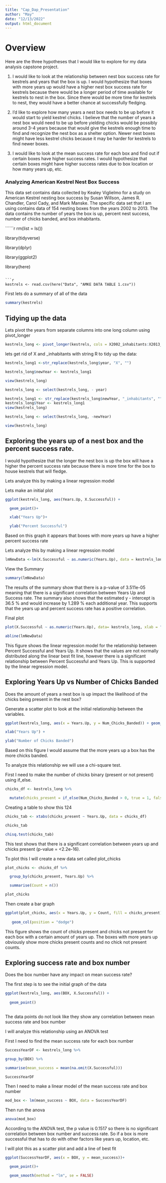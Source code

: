 ```yaml
---
title: "Cap_Dap_Presentation"
author: "May"
date: "12/13/2022"
output: html_document
---
```



# Overview

Here are the three hypotheses that I would like to explore for my data analysis capstone project.

1. I would like to look at the relationship between nest box success rate for kestrels and years that the box is up. I would hypothesize that boxes with more years up would have a higher nest box success rate for kestrels because there would be a longer period of time available for kestrels to nest in the box. Since there would be more time for kestrels to nest, they would have a better chance at successfully fledging. 

 
2. I'd like to explore how many years a nest box needs to be up before it would start to yield kestrel chicks. I believe that the number of years a nest box would need to be up before yielding chicks would be possibly around 3-4 years because that would give the kestrels enough time to find and recognize the nest box as a shelter option. Newer nest boxes might have less kestrel chicks because it may be harder for kestrels to find newer boxes. 

3. I would like to look at the mean success rate for each box and find out if certain boxes have higher success rates. I would hypothesize that certain boxes might have higher success rates due to box location or how many years up, etc. 

### Analyzing American Kestrel Nest Box Success

This data set contains data collected by Kealey Viglielmo for a study on American Kestrel nesting box success by Susan Willson, James R. Chandler, Carol Cady, and Mark Manske. The specific data set that I am using contains data of 154 nesting boxes from the years 2002 to 2013. The data contains the number of years the box is up, percent nest success, number of chicks banded, and box inhabitants. 

 
``````r
rm(list = ls())

library(tidyverse)

library(dplyr)

library(ggplot2)

library(here)

```

```r
kestrels <- read.csv(here("Data", "AMKE DATA TABLE 1.csv"))

```

First lets do a summary of all of the data 

```r
summary(kestrels)
```

## Tidying up the data

Lets pivot the years from separate columns into one long column using pivot_longer

```r
kestrels_long <- pivot_longer(kestrels, cols = X2002_inhabitants:X2013_inhabitants, names_to = "year", values_to = "inhabitants")

```

lets get rid of X and _inhabitants with string R to tidy up the data:

 
```r

 
kestrels_long1 <-str_replace(kestrels_long$year, "X", "")

kestrels_long$newYear <- kestrels_long1

view(kestrels_long)

```
 
```r
kestrels_long <- select(kestrels_long, - year)
```

```r
kestrels_long1 <- str_replace(kestrels_long$newYear, "_inhabitants", "")
kestrels_long$Year <- kestrels_long1
view(kestrels_long)
```

 
```r

kestrels_long <- select(kestrels_long, -newYear)

view(kestrels_long)

```

## Exploring the years up of a nest box and the percent success rate.

I would hypothesize that the longer the nest box is up the box will have a higher the percent success rate because there is more time for the box to house kestrels that will fledge.

Lets analyze this by making a linear regression model

Lets make an initial plot

```r

ggplot(kestrels_long, aes(Years.Up, X.Successful)) + 

  geom_point()+

  xlab("Years Up")+

  ylab("Percent Successful")

```
 
Based on this graph it appears that boxes with more years up have a higher percent success rate 

Lets analyze this by making a linear regression model

```r

lmNewData <-lm(X.Successful ~ as.numeric(Years.Up), data = kestrels_long)

```

View the Summary

```r

summary(lmNewData)

```

The results of the summary show that there is a p-value of 3.511e-05 meaning that there is a significant correlation between Years Up and Success rate. The summary also shows that the estimated y - intercept is 36.5 % and would increase by 1.289 % each additional year. This supports that the years up and percent success rate has a positive correlation.

Final plot

```r

plot(X.Successful ~ as.numeric(Years.Up), data= kestrels_long, xlab = "Years Up", ylab = "Percent Successful")+

abline(lmNewData) 

```

This figure shows the linear regression model for the relationship between Percent Successful and Years Up. It shows that the values are not normally distributed along the linear best fit line, however there is a significant relationship between Percent Successful and Years Up. This is supported by the linear regression model.

## Exploring Years Up vs Number of Chicks Banded

Does the amount of years a nest box is up impact the likelihood of the chicks being present in the nest box?

Generate a scatter plot to look at the initial relationship between the variables.

```r

ggplot(kestrels_long, aes(x = Years.Up, y = Num_Chicks_Banded)) + geom_point(size =2)+

xlab("Years Up") +

ylab("Number of Chicks Banded")

```

Based on this figure I would assume that the more years up a box has the more chicks banded.

To analyze this relationship we will use a chi-square test.

First I need to make the number of chicks binary (present or not present) using if_else.

```r

chicks_df <- kestrels_long %>%

  mutate(chicks_present = if_else(Num_Chicks_Banded > 0, true = 1, false = 0))

```

Creating a table to show this
124
 
```r

chicks_tab <- xtabs(chicks_present ~ Years.Up, data = chicks_df)

chicks_tab

```


```r

chisq.test(chicks_tab)

```

This test shows that there is a significant correlation between years up and chicks present (p-value = <2.2e-16). 

To plot this I will create a new data set called plot_chicks

```r

plot_chicks <- chicks_df %>%

  group_by(chicks_present, Years.Up) %>%

  summarise(Count = n()) 

plot_chicks

```

Then create a bar graph

```r

ggplot(plot_chicks, aes(x = Years.Up, y = Count, fill = chicks_present)) +
 
   geom_col(position = "dodge") 

```

This figure shows the count of chicks present and chicks not present for each box with a certain amount of years up. The boxes with more years up obviously show more chicks present counts and no chick not present counts.

## Exploring success rate and box number

Does the box number have any impact on mean success rate?

The first step is to see the initial graph of the data
 
```r

ggplot(kestrels_long, aes(BOX, X.Successful)) + 
 
  geom_point()
 
```

The data points do not look like they show any correlation between mean success rate and box number
 
I will analyze this relationship using an ANOVA test

First I need to find the mean success rate for each box number

```r

SuccessYearDF <- kestrels_long %>%

group_by(BOX) %>%

summarise(mean_success = mean(na.omit(X.Successful)))

SuccessYearDF

```

Then I need to make a linear model of the mean success rate and box number

```r

mod_box <- lm(mean_success ~ BOX, data = SuccessYearDF)

```

Then run the anova

```r

anova(mod_box)

```

According to the ANOVA test, the p value is 0.1517 so there is no significant correlation between box number and success rate. So if a box is more successful that has to do with other factors like years up, location, etc.

I will plot this as a scatter plot and add a line of best fit 
 
```r

ggplot(SuccessYearDF, aes(x = BOX, y = mean_success))+

  geom_point()+

  geom_smooth(method = "lm", se = FALSE)

```